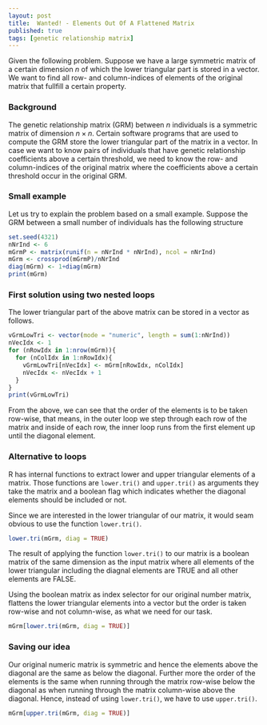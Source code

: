 ```yaml
---
layout: post
title:  Wanted! - Elements Out Of A Flattened Matrix
published: true
tags: [genetic relationship matrix]
---
```


Given the following problem. Suppose we have a large symmetric matrix of a certain dimension $n$ of which the lower triangular part is stored in a vector. We want to find all row- and column-indices of elements of the original matrix that fullfill a certain property. 

### Background
The genetic relationship matrix (GRM) between $n$ individuals is a symmetric matrix of dimension $n\times n$. Certain software programs that are used to compute the GRM store the lower triangular part of the matrix in a vector. In case we want to know pairs of individuals that have genetic relationship coefficients above a certain threshold, we need to know the row- and column-indices of the original matrix where the coefficients above a certain threshold occur in the original GRM. 

### Small example
Let us try to explain the problem based on a small example. Suppose the GRM between a small number of individuals has the following structure


```r
set.seed(4321)
nNrInd <- 6
mGrmP <- matrix(runif(n = nNrInd * nNrInd), ncol = nNrInd)
mGrm <- crossprod(mGrmP)/nNrInd
diag(mGrm) <- 1+diag(mGrm)
print(mGrm)
```

### First solution using two nested loops
The lower triangular part of the above matrix can be stored in a vector as follows. 

```r
vGrmLowTri <- vector(mode = "numeric", length = sum(1:nNrInd))
nVecIdx <- 1
for (nRowIdx in 1:nrow(mGrm)){
  for (nColIdx in 1:nRowIdx){
    vGrmLowTri[nVecIdx] <- mGrm[nRowIdx, nColIdx]
    nVecIdx <- nVecIdx + 1
  }
}
print(vGrmLowTri)
```

From the above, we can see that the order of the elements is to be taken row-wise, that means, in the outer loop we step through each row of the matrix and inside of each row, the inner loop runs from the first element up until the diagonal element. 

### Alternative to loops
R has internal functions to extract lower and upper triangular elements of a matrix. Those functions are `lower.tri()` and `upper.tri()` as arguments they take the matrix and a boolean flag which indicates whether the diagonal elements should be included or not. 

Since we are interested in the lower triangular of our matrix, it would seam obvious to use the function `lower.tri()`. 

```r
lower.tri(mGrm, diag = TRUE)
```

The result of applying the function `lower.tri()` to our matrix is a boolean matrix of the same dimension as the input matrix where all elements of the lower triangular including the diagnal elements are TRUE and all other elements are FALSE. 

Using the boolean matrix as index selector for our original number matrix, flattens the lower triangular elements into a vector but the order is taken row-wise and not column-wise, as what we need for our task.


```r
mGrm[lower.tri(mGrm, diag = TRUE)]
```

### Saving our idea
Our original numeric matrix is symmetric and hence the elements above the diagonal are the same as below the diagonal. Further more the order of the elements is the same when running through the matrix row-wise below the diagonal as when running through the matrix column-wise above the diagonal. Hence, instead of using `lower.tri()`, we have to use `upper.tri()`. 

```r
mGrm[upper.tri(mGrm, diag = TRUE)]
```


